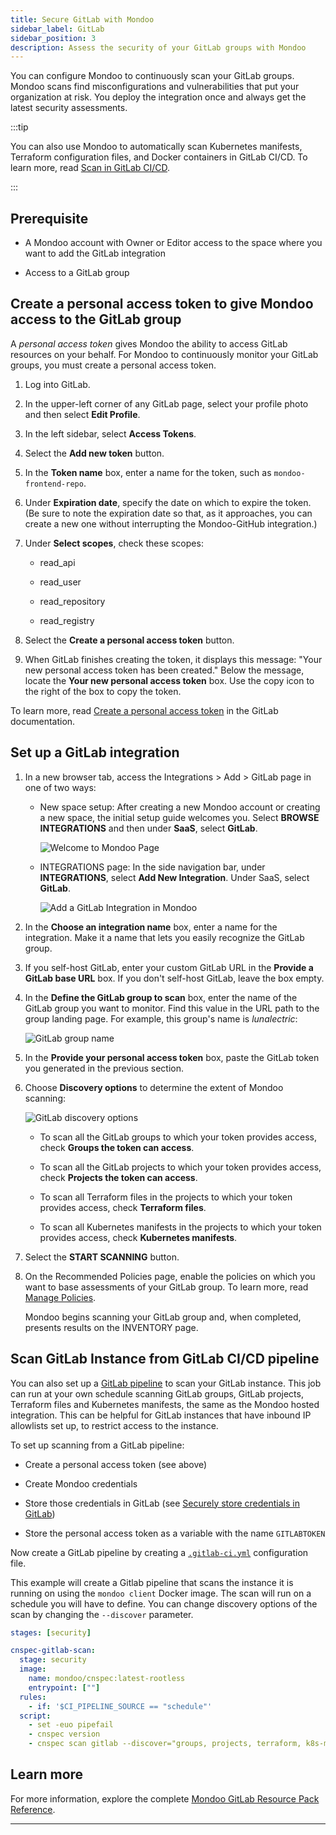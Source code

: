 ```yaml
---
title: Secure GitLab with Mondoo
sidebar_label: GitLab
sidebar_position: 3
description: Assess the security of your GitLab groups with Mondoo
---
```


You can configure Mondoo to continuously scan your GitLab groups. Mondoo scans find misconfigurations and vulnerabilities that put your organization at risk. You deploy the integration once and always get the latest security assessments.

:::tip

You can also use Mondoo to automatically scan Kubernetes manifests, Terraform configuration files, and Docker containers in GitLab CI/CD. To learn more, read [Scan in GitLab CI/CD](/platform/infra/supply/cicd/gitlab/).

:::

## Prerequisite

- A Mondoo account with Owner or Editor access to the space where you want to add the GitLab integration

- Access to a GitLab group

## Create a personal access token to give Mondoo access to the GitLab group

A _personal access token_ gives Mondoo the ability to access GitLab resources on your behalf. For Mondoo to continuously monitor your GitLab groups, you must create a personal access token.

1. Log into GitLab.

2. In the upper-left corner of any GitLab page, select your profile photo and then select **Edit Profile**.

3. In the left sidebar, select **Access Tokens**.

4. Select the **Add new token** button.

5. In the **Token name** box, enter a name for the token, such as `mondoo-frontend-repo`.

6. Under **Expiration date**, specify the date on which to expire the token. (Be sure to note the expiration date so that, as it approaches, you can create a new one without interrupting the Mondoo-GitHub integration.)

7. Under **Select scopes**, check these scopes:

   - read_api

   - read_user

   - read_repository

   - read_registry

8. Select the **Create a personal access token** button.

9. When GitLab finishes creating the token, it displays this message: "Your new personal access token has been created." Below the message, locate the **Your new personal access token** box. Use the copy icon to the right of the box to copy the token.

To learn more, read [Create a personal access token](https://docs.gitlab.com/ee/user/profile/personal_access_tokens.html#create-a-personal-access-token) in the GitLab documentation.

## Set up a GitLab integration

1. In a new browser tab, access the Integrations > Add > GitLab page in one of two ways:

   - New space setup: After creating a new Mondoo account or creating a new space, the initial setup guide welcomes you. Select **BROWSE INTEGRATIONS** and then under **SaaS**, select **GitLab**.

     ![Welcome to Mondoo Page](/img/platform/start/welcome_to_mondoo.png)

   - INTEGRATIONS page: In the side navigation bar, under **INTEGRATIONS**, select **Add New Integration**. Under SaaS, select **GitLab**.

     ![Add a GitLab Integration in Mondoo](/img/platform/infra/saas/gitlab/gitlab.png)

2. In the **Choose an integration name** box, enter a name for the integration. Make it a name that lets you easily recognize the GitLab group.

3. If you self-host GitLab, enter your custom GitLab URL in the **Provide a GitLab base URL** box. If you don't self-host GitLab, leave the box empty.

4. In the **Define the GitLab group to scan** box, enter the name of the GitLab group you want to monitor. Find this value in the URL path to the group landing page. For example, this group's name is _lunalectric_:

   ![GitLab group name](/img/platform/infra/saas/gitlab/group.png)

5. In the **Provide your personal access token** box, paste the GitLab token you generated in the previous section.

6. Choose **Discovery options** to determine the extent of Mondoo scanning:

   ![GitLab discovery options](/img/platform/infra/saas/gitlab/discovery.png)

   - To scan all the GitLab groups to which your token provides access, check **Groups the token can access**.

   - To scan all the GitLab projects to which your token provides access, check **Projects the token can access**.

   - To scan all Terraform files in the projects to which your token provides access, check **Terraform files**.

   - To scan all Kubernetes manifests in the projects to which your token provides access, check **Kubernetes manifests**.

7. Select the **START SCANNING** button.

8. On the Recommended Policies page, enable the policies on which you want to base assessments of your GitLab group. To learn more, read [Manage Policies](/platform/security/posture/policies/).

   Mondoo begins scanning your GitLab group and, when completed, presents results on the INVENTORY page.

## Scan GitLab Instance from GitLab CI/CD pipeline

You can also set up a [GitLab pipeline](https://docs.gitlab.com/ee/ci/pipelines/) to scan your GitLab instance. This job can run at your own schedule scanning GitLab groups, GitLab projects, Terraform files and Kubernetes manifests, the same as the Mondoo hosted integration.
This can be helpful for GitLab instances that have inbound IP allowlists set up, to restrict access to the instance. 

To set up scanning from a GitLab pipeline:

  - Create a personal access token (see above)

  - Create Mondoo credentials

  - Store those credentials in GitLab (see [Securely store credentials in GitLab](/platform/infra/supply/cicd/gitlab/#securely-store-credentials-in-gitlab))

  - Store the personal access token as a variable with the name `GITLABTOKEN`

Now create a GitLab pipeline by creating a [`.gitlab-ci.yml`](https://docs.gitlab.com/ee/ci/yaml/gitlab_ci_yaml.html) configuration file.

This example will create a Gitlab pipeline that scans the instance it is running on using the `mondoo client` Docker image. The scan will run on a schedule you will have to define. You can change discovery options of the scan by changing the `--discover` parameter.

```yml title=".gitlab-ci.yml"
stages: [security]

cnspec-gitlab-scan:
  stage: security
  image:
    name: mondoo/cnspec:latest-rootless
    entrypoint: [""]
  rules:
    - if: '$CI_PIPELINE_SOURCE == "schedule"'
  script:
    - set -euo pipefail
    - cnspec version
    - cnspec scan gitlab --discover="groups, projects, terraform, k8s-manifests" --detect-cicd=0 --token "$GITLABTOKEN" --url $CI_SERVER_HOST

```

## Learn more

For more information, explore the complete [Mondoo GitLab Resource Pack Reference](/mql/resources/gitlab-pack/).

---
